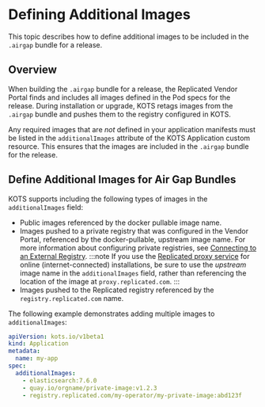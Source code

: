 
# Defining Additional Images

This topic describes how to define additional images to be included in the `.airgap` bundle for a release.

## Overview

<AirGapBundle/>

When building the `.airgap` bundle for a release, the Replicated Vendor Portal finds and includes all images defined in the Pod specs for the release. During installation or upgrade, KOTS retags images from the `.airgap` bundle and pushes them to the registry configured in KOTS.

Any required images that are _not_ defined in your application manifests must be listed in the `additionalImages` attribute of the KOTS Application custom resource. This ensures that the images are included in the `.airgap` bundle for the release.

## Define Additional Images for Air Gap Bundles

KOTS supports including the following types of images in the `additionalImages` field:

* Public images referenced by the docker pullable image name.
* Images pushed to a private registry that was configured in the Vendor Portal, referenced by the docker-pullable, upstream image name. For more information about configuring private registries, see [Connecting to an External Registry](/vendor/packaging-private-images).
     :::note
     If you use the [Replicated proxy service](/vendor/private-images-about) for online (internet-connected) installations, be sure to use the _upstream_ image name in the `additionalImages` field, rather than referencing the location of the image at `proxy.replicated.com`.
     :::
* Images pushed to the Replicated registry referenced by the `registry.replicated.com` name.

The following example demonstrates adding multiple images to `additionalImages`:

```yaml
apiVersion: kots.io/v1beta1
kind: Application
metadata:
  name: my-app
spec:
  additionalImages:
    - elasticsearch:7.6.0
    - quay.io/orgname/private-image:v1.2.3
    - registry.replicated.com/my-operator/my-private-image:abd123f
```